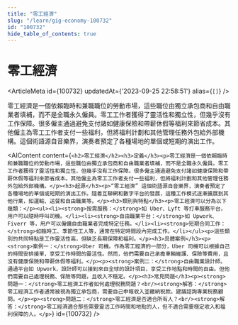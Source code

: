 ```yaml
---
title: "零工經濟"
slug: "/learn/gig-economy-100732"
id: "100732"
hide_table_of_contents: true
---
```



# 零工經濟

<ArticleMeta id={100732} updatedAt={'2023-09-25 22:58:51'} alias={`[]`} />
<div className='border-solid border-b border-t-0 my-4 border-[var(--ifm-color-gray-300)]' />

零工經濟是一個依賴臨時和兼職職位的勞動市場，這些職位由獨立承包商和自由職業者填補，而不是全職永久僱員。零工工作者獲得了靈活性和獨立性，但幾乎沒有工作保障。很多僱主通過避免支付諸如健康保險和帶薪休假等福利來節省成本。其他僱主為零工工作者支付一些福利，但將福利計劃和其他管理任務外包給外部機構。這個術語源自音樂界，演奏者預定了各種場地的單個或短期的演出工作。

<AIContent content={`<h2>零工經濟</h2><h3>定義</h3><p>零工經濟是一個依賴臨時和兼職職位的勞動市場，這些職位由獨立承包商和自由職業者填補，而不是全職永久僱員。零工工作者獲得了靈活性和獨立性，但幾乎沒有工作保障。很多僱主通過避免支付諸如健康保險和帶薪休假等福利來節省成本。其他僱主為零工工作者支付一些福利，但將福利計劃和其他管理任務外包給外部機構。</p><h3>起源</h3><p>“零工經濟” 這個術語源自音樂界，演奏者預定了各種場地的單個或短期的演出工作。隨着互聯網和數字平台的發展，這種工作模式逐漸擴展到其他行業，如運輸、送餐和自由職業等。</p><h3>類別與特點</h3><p>零工經濟可以分為以下幾類：</p><ul><li><strong>按需服務：</strong>如 Uber、Lyft 等打車服務平台，用户可以隨時呼叫司機。</li><li><strong>自由職業平台：</strong>如 Upwork、Fiverr 等，用户可以僱傭自由職業者完成特定任務。</li><li><strong>短期合同工作：</strong>如臨時工、季節性工人等，通常在特定時間段內完成工作。</li></ul><p>這些類別的共同特點是工作靈活性高，但缺乏長期保障和福利。</p><h3>具體案例</h3><p><strong>案例一：</strong>Uber 司機。作為零工經濟的一部分，Uber 司機可以根據自己的時間安排接單，享受工作時間的靈活性。然而，他們需要自己承擔車輛維護、保險等費用，且沒有健康保險和帶薪休假等福利。</p><p><strong>案例二：</strong>自由職業設計師。通過平台如 Upwork，設計師可以接到來自全球的設計項目，享受工作地點和時間的自由。但他們需要自己處理税務、保險等問題，且收入不穩定。</p><h3>常見問題</h3><p><strong>問題一：</strong>零工經濟工作者如何處理税務問題？<br/><strong>解答：</strong>零工經濟工作者通常被視為獨立承包商，需要自己申報收入並繳納税款。建議諮詢專業税務顧問。</p><p><strong>問題二：</strong>零工經濟是否適合所有人？<br/><strong>解答：</strong>零工經濟適合那些需要靈活工作時間和地點的人，但不適合需要穩定收入和福利保障的人。</p>`} id={100732} />
